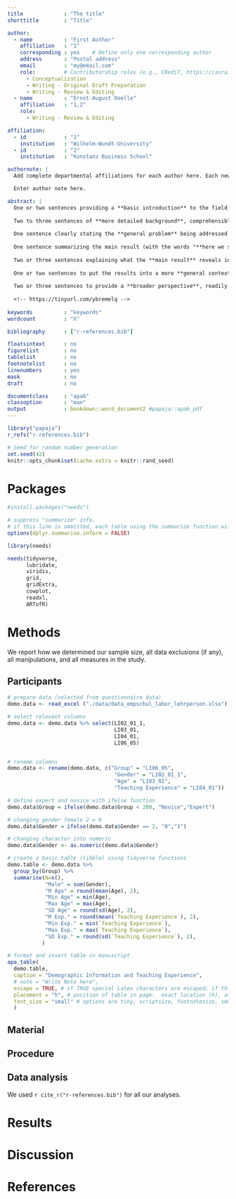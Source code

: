 ```yaml
---
title             : "The title"
shorttitle        : "Title"

author: 
  - name          : "First Author"
    affiliation   : "1"
    corresponding : yes    # Define only one corresponding author
    address       : "Postal address"
    email         : "my@email.com"
    role:         # Contributorship roles (e.g., CRediT, https://casrai.org/credit/)
      - Conceptualization
      - Writing - Original Draft Preparation
      - Writing - Review & Editing
  - name          : "Ernst-August Doelle"
    affiliation   : "1,2"
    role:
      - Writing - Review & Editing

affiliation:
  - id            : "1"
    institution   : "Wilhelm-Wundt-University"
  - id            : "2"
    institution   : "Konstanz Business School"

authornote: |
  Add complete departmental affiliations for each author here. Each new line herein must be indented, like this line.

  Enter author note here.

abstract: |
  One or two sentences providing a **basic introduction** to the field,  comprehensible to a scientist in any discipline.
  
  Two to three sentences of **more detailed background**, comprehensible  to scientists in related disciplines.
  
  One sentence clearly stating the **general problem** being addressed by  this particular study.
  
  One sentence summarizing the main result (with the words "**here we show**" or their equivalent).
  
  Two or three sentences explaining what the **main result** reveals in direct comparison to what was thought to be the case previously, or how the  main result adds to previous knowledge.
  
  One or two sentences to put the results into a more **general context**.
  
  Two or three sentences to provide a **broader perspective**, readily comprehensible to a scientist in any discipline.
  
  <!-- https://tinyurl.com/ybremelq -->
  
keywords          : "keywords"
wordcount         : "X"

bibliography      : ["r-references.bib"]

floatsintext      : no
figurelist        : no
tablelist         : no
footnotelist      : no
linenumbers       : yes
mask              : no
draft             : no

documentclass     : "apa6"
classoption       : "man"
output            : bookdown::word_document2 #papaja::apa6_pdf
---
```


```r

library("papaja")
r_refs("r-references.bib")
```

```r
# Seed for random number generation
set.seed(42)
knitr::opts_chunk$set(cache.extra = knitr::rand_seed)
```


# Packages

```r
#install.packages("needs")

# suppress "summarize" info. 
# if this line is ommitted, each table using the summarize function will be accompanied with a warning from the console
options(dplyr.summarise.inform = FALSE)

library(needs)

needs(tidyverse,
      lubridate,
      viridis,
      grid,
      gridExtra,
      cowplot,
      readxl,
      ARTofR)
```


# Methods
We report how we determined our sample size, all data exclusions (if any), all manipulations, and all measures in the study. <!-- 21-word solution (Simmons, Nelson & Simonsohn, 2012; retrieved from http://ssrn.com/abstract=2160588) -->

## Participants

```r

# prepare data (selected from questionnaire data)
demo.data <- read_excel ("./data/data_empschul_labor_lehrperson.xlsx") 

# select relevant columns
demo.data <- demo.data %>% select(LI02_01_1,
                                  LI03_01,
                                  LI04_01,
                                  LI06_05)


# rename columns
demo.data <- rename(demo.data, c("Group" = "LI06_05",
                                  "Gender" = "LI02_01_1",
                                  "Age" = "LI03_01",
                                  "Teaching Experience" = "LI04_01"))

# define expert and novice with ifelse function
demo.data$Group = ifelse(demo.data$Group < 200, "Novice","Expert")

# changing gender female 2 = 0 
demo.data$Gender = ifelse(demo.data$Gender == 2, "0","1")

# changing character into numeric
demo.data$Gender <- as.numeric(demo.data$Gender)

# create a basic table (tibble) using tidyverse functions
demo.table <- demo.data %>%
  group_by(Group) %>%
  summarise(N=n(),
            "Male" = sum(Gender),
            "M Age" = round(mean(Age), 2),
            "Min Age" = min(Age),
            "Max Age" = max(Age),
            "SD Age" = round(sd(Age), 2),
            "M Exp." = round(mean(`Teaching Experience`), 2),
            "Min Exp." = min(`Teaching Experience`),
            "Max Exp." = max(`Teaching Experience`),
            "SD Exp." = round(sd(`Teaching Experience`), 2),
           )

# format and insert table in manuscript
apa_table(
  demo.table,
  caption = "Demographic Information and Teaching Experience",
  # note = "Write Note here", 
  escape = TRUE, # if TRUE special Latex characters are escaped; if this is turned to F captions cannot be rendered. I don't know why...
  placement = "h", # position of table in page:  exact location (h), at the top (t), bottom (b)
  font_size = "small" # options are tiny, scriptsize, footnotesize, small, normalsize (default), large, Large, LARGE, huge, Huge
  )

```

## Material

## Procedure

## Data analysis
We used `r cite_r("r-references.bib")` for all our analyses.


# Results

# Discussion


\newpage

# References

::: {#refs custom-style="Bibliography"}
:::
